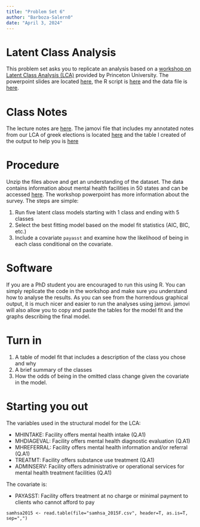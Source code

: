 ```yaml
---
title: "Problem Set 6"
author: "Barboza-Salern0"
date: "April 3, 2024"
---
```


# Latent Class Analysis
This problem set asks you to replicate an analysis based on a [workshop on Latent Class Analysis (LCA)](https://pop.princeton.edu/events/2020/latent-class-analysis-using-r) provided by Princeton University. The powerpoint slides are located [here](https://pop.princeton.edu/document/5136), the R script is [here](https://pop.princeton.edu/sites/g/files/toruqf496/files/documents/2020Jan_LatentClassAnalysisPratt_LCA_0.zip) and the data file is [here](https://pop.princeton.edu/sites/g/files/toruqf496/files/documents/2020Jan_LatentClassAnalysisPratt_samhsa_2015F_0.zip).

# Class Notes
The lecture notes are [here](../slides/phhbhp7534_SEM.pdf). The jamovi file that includes my annotated notes from our LCA of greek elections is located [here](../slides/ESS4GR_short_LCA_example.omv) and the table I created of the output to help you is [here](../slides/greek_elections.pdf)

# Procedure

Unzip the files above and get an understanding of the dataset. The data contains information about mental health facilities in 50 states and can be accessed [here](https://www.datafiles.samhsa.gov/study-series/national-mental-health-services-survey-n-mhss-nid13521). The workshop powerpoint has more information about the survey. The steps are simple:

1. Run five latent class models starting with 1 class and ending with 5 classes
2. Select the best fitting model based on the model fit statistics (AIC, BIC, etc.)
3. Include a covariate `payasst` and examine how the likelihood of being in each class conditional on the covariate.

# Software

If you are a PhD student you are encouraged to run this using R. You can simply replicate the code in the workshop and make sure you understand how to analyse the results. As you can see from the horrendous graphical output, it is much nicer and easier to run the analyses using jamovi. jamovi will also allow you to copy and paste the tables for the model fit and the graphs describing the final model.

# Turn in

1. A table of model fit that includes a description of the class you chose and why
2. A brief summary of the classes
3. How the odds of being in the omitted class change given the covariate in the model.

# Starting you out

The variables used in the structural model for the LCA:

- MHINTAKE: Facility offers mental health intake (Q.A1)
- MHDIAGEVAL: Facility offers mental health diagnostic evaluation (Q.A1)
- MHREFERRAL: Facility offers mental health information and/or referral (Q.A1)
- TREATMT: Facility offers substance use treatment (Q.A1)
- ADMINSERV: Facility offers administrative or operational services for mental health treatment facilities (Q.A1)

The covariate is:

- PAYASST: Facility offers treatment at no charge or minimal payment to clients who cannot afford to pay

`samhsa2015 <- read.table(file="samhsa_2015F.csv", header=T, as.is=T, sep=",")`


